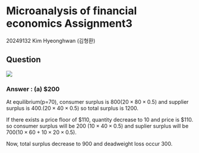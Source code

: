 # Microanalysis of financial economics Assignment3 {.unnumbered}

20249132 Kim Hyeonghwan (김형환)

## Question

![](image/micro_hw3_1.png)

### Answer : (a) $200

At equilibrium(p=70), consumer surplus is 800($20\times 80\times 0.5$) and supplier surplus is 400.($20\times 40\times 0.5$) so total surplus is 1200.

If there exists a price floor of $110, quantity decrease to 10 and price is $110. so consumer surplus will be 200 ($10\times 40 \times 0.5$) and suplier surplus will be 700($10\times 60+10\times 20\times 0.5$).

Now, total surplus decrease to 900 and deadweight loss occur 300.